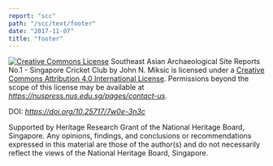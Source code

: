 ```yaml
---
report: "scc"
path: "/scc/text/footer"
date: "2017-11-07"
title: "footer"
---
```

<a rel="license" href="https://creativecommons.org/licenses/by/4.0/"><img alt="Creative Commons License" style="border-width:0" src="https://i.creativecommons.org/l/by/4.0/80x15.png" /></a> <span xmlns:dct="https://purl.org/dc/terms/" property="dct:title">Southeast Asian Archaeological Site Reports No.1 - Singapore Cricket Club</span> by <span xmlns:cc="https://creativecommons.org/ns#" property="cc:attributionName">John N. Miksic</span> is licensed under a <a rel="license" href="https://creativecommons.org/licenses/by/4.0/">Creative Commons Attribution 4.0 International License</a>. Permissions beyond the scope of this license may be available at <a xmlns:cc="https://creativecommons.org/ns#" href="https://nuspress.nus.edu.sg/pages/contact-us" rel="cc:morePermissions"><em>https://nuspress.nus.edu.sg/pages/contact-us</em></a>.

DOI: <a href="https://doi.org/10.25717/7w0e-3n3c"><em>https://doi.org/10.25717/7w0e-3n3c</em></a>

Supported by Heritage Research Grant of the National Heritage Board, Singapore. Any opinions, findings, and conclusions or recommendations expressed in this material are those of the author(s) and do not necessarily reflect the views of the National Heritage Board, Singapore.

